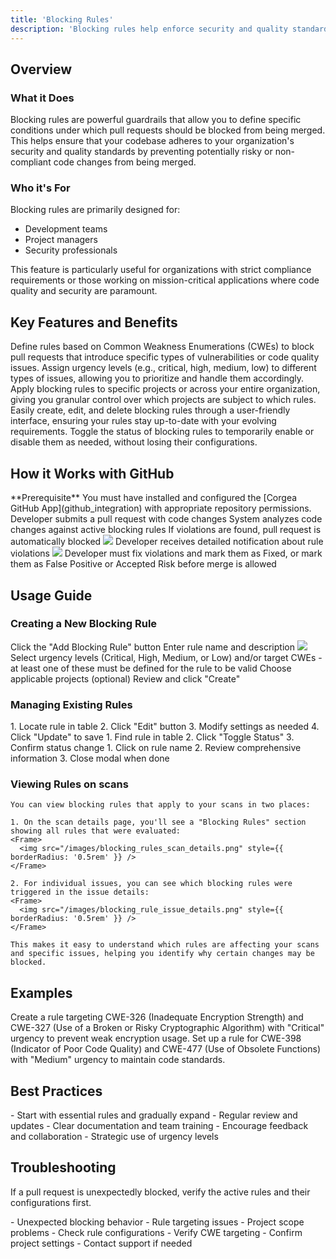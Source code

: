 ```yaml
---
title: 'Blocking Rules'
description: 'Blocking rules help enforce security and quality standards by preventing non-compliant code from being merged.'
---
```


## Overview

### What it Does

Blocking rules are powerful guardrails that allow you to define specific conditions under which pull requests should be blocked from being merged. This helps ensure that your codebase adheres to your organization's security and quality standards by preventing potentially risky or non-compliant code changes from being merged.

### Who it's For

Blocking rules are primarily designed for:
- Development teams
- Project managers 
- Security professionals

This feature is particularly useful for organizations with strict compliance requirements or those working on mission-critical applications where code quality and security are paramount.

## Key Features and Benefits

<AccordionGroup>
  <Accordion title="Enforce Coding Standards" icon="shield-check">
    Define rules based on Common Weakness Enumerations (CWEs) to block pull requests that introduce specific types of vulnerabilities or code quality issues.
  </Accordion>
  <Accordion title="Customize Urgency Levels" icon="signal">
    Assign urgency levels (e.g., critical, high, medium, low) to different types of issues, allowing you to prioritize and handle them accordingly.
  </Accordion>
  <Accordion title="Project-Specific Rules" icon="folder-tree">
    Apply blocking rules to specific projects or across your entire organization, giving you granular control over which projects are subject to which rules.
  </Accordion>
  <Accordion title="Rule Management" icon="gear">
    Easily create, edit, and delete blocking rules through a user-friendly interface, ensuring your rules stay up-to-date with your evolving requirements.
  </Accordion>
  <Accordion title="Rule Activation/Deactivation" icon="toggle-on">
    Toggle the status of blocking rules to temporarily enable or disable them as needed, without losing their configurations.
  </Accordion>
</AccordionGroup>

## How it Works with GitHub

<Info>
  **Prerequisite** You must have installed and configured the [Corgea GitHub App](github_integration) with appropriate repository permissions.
</Info>

<Steps>
  <Step title="Pull Request Submission">
    Developer submits a pull request with code changes
  </Step>
  <Step title="Automated Analysis">
    System analyzes code changes against active blocking rules
  </Step>
  <Step title="Rule Validation">
    If violations are found, pull request is automatically blocked
    <Frame>
      <img src="/images/blocking_rules_pr_blocked.png" style={{ borderRadius: '0.5rem' }} />
    </Frame>
  </Step>
  <Step title="Developer Notification">
    Developer receives detailed notification about rule violations
    <Frame>
      <img src="/images/blocking_rules_pr_details.png" style={{ borderRadius: '0.5rem' }} />
    </Frame>
  </Step>
  <Step title="Resolution">
    Developer must fix violations and mark them as Fixed, or mark them as False Positive or Accepted Risk before merge is allowed
  </Step>
</Steps>


## Usage Guide

### Creating a New Blocking Rule

<Steps>
  <Step title="Initiate Creation">
    Click the "Add Blocking Rule" button
  </Step>
  <Step title="Basic Information">
    Enter rule name and description
    <Frame>
      <img src="/images/blocking_rule_create.png" style={{ borderRadius: '0.5rem' }} />
    </Frame>
  </Step>
  <Step title="Configure Settings">
    Select urgency levels (Critical, High, Medium, or Low) and/or target CWEs - at least one of these must be defined for the rule to be valid
  </Step>
  <Step title="Set Scope">
    Choose applicable projects (optional)
  </Step>
  <Step title="Save">
    Review and click "Create"
  </Step>
</Steps>

### Managing Existing Rules

<Tabs>
  <Tab title="Edit Rule">
    1. Locate rule in table
    2. Click "Edit" button
    3. Modify settings as needed
    4. Click "Update" to save
  </Tab>
  <Tab title="Toggle Status">
    1. Find rule in table
    2. Click "Toggle Status"
    3. Confirm status change
  </Tab>
  <Tab title="View Details">
    1. Click on rule name
    2. Review comprehensive information
    3. Close modal when done
  </Tab>
</Tabs>

### Viewing Rules on scans
    You can view blocking rules that apply to your scans in two places:

    1. On the scan details page, you'll see a "Blocking Rules" section showing all rules that were evaluated:
    <Frame>
      <img src="/images/blocking_rules_scan_details.png" style={{ borderRadius: '0.5rem' }} />
    </Frame>

    2. For individual issues, you can see which blocking rules were triggered in the issue details:
    <Frame>
      <img src="/images/blocking_rule_issue_details.png" style={{ borderRadius: '0.5rem' }} />
    </Frame>

    This makes it easy to understand which rules are affecting your scans and specific issues, helping you identify why certain changes may be blocked.

## Examples

<AccordionGroup>
  <Accordion title="Blocking Insecure Cryptography" icon="lock">
    Create a rule targeting CWE-326 (Inadequate Encryption Strength) and CWE-327 (Use of a Broken or Risky Cryptographic Algorithm) with "Critical" urgency to prevent weak encryption usage.
  </Accordion>
  <Accordion title="Enforcing Code Quality" icon="code">
    Set up a rule for CWE-398 (Indicator of Poor Code Quality) and CWE-477 (Use of Obsolete Functions) with "Medium" urgency to maintain code standards.
  </Accordion>
</AccordionGroup>

## Best Practices

<Card title="Implementation Tips" icon="lightbulb">
- Start with essential rules and gradually expand
- Regular review and updates
- Clear documentation and team training
- Encourage feedback and collaboration
- Strategic use of urgency levels
</Card>

## Troubleshooting

<Warning>If a pull request is unexpectedly blocked, verify the active rules and their configurations first.</Warning>

<AccordionGroup>
  <Accordion title="Common Issues" icon="bug">
    - Unexpected blocking behavior
    - Rule targeting issues
    - Project scope problems
  </Accordion>
  <Accordion title="Resolution Steps" icon="wrench">
    - Check rule configurations
    - Verify CWE targeting
    - Confirm project settings
    - Contact support if needed
  </Accordion>
</AccordionGroup>
